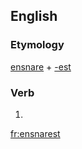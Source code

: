 ==English==

===Etymology===
[[ensnare]] + [[-est]]

===Verb===
{{head|en}}

# {{en-archaic second-person singular of|ensnare|lang=en}}

[[fr:ensnarest]]